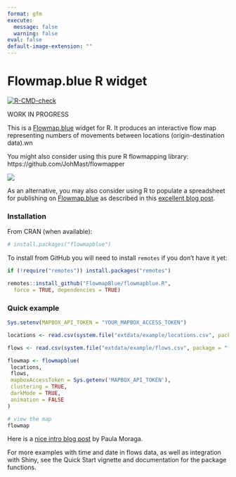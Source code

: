 ```yaml
---
format: gfm
execute: 
  message: false
  warning: false
eval: false
default-image-extension: ""
---
```


# Flowmap.blue R widget

<!-- badges: start -->
[![R-CMD-check](https://github.com/FlowmapBlue/flowmapblue.R/actions/workflows/R-CMD-check.yaml/badge.svg)](https://github.com/FlowmapBlue/flowmapblue.R/actions/workflows/R-CMD-check.yaml){target="_blank"}
<!-- badges: end -->

WORK IN PROGRESS

This is a [Flowmap.blue](https://www.flowmap.blue/) widget for R.
It produces an interactive flow map representing numbers of movements between locations (origin-destination data).wn

You might also consider using this pure R flowmapping library: https://github.com/JohMast/flowmapper

![](man/figures/demo.png)

As an alternative, you may also consider using R to populate a spreadsheet for publishing on [Flowmap.blue](https://www.flowmap.blue/)
as described in this [excellent blog post](https://doodles.mountainmath.ca/blog/2020/01/06/flow-maps/).

### Installation

From CRAN (when available):

```r
# install.packages("flowmapblue")
```

To install from GitHub you will need to install `remotes` if you don't have it yet:

```r
if (!require("remotes")) install.packages("remotes")

remotes::install_github("FlowmapBlue/flowmapblue.R",
  force = TRUE, dependencies = TRUE)
```


### Quick example

```r
Sys.setenv(MAPBOX_API_TOKEN = "YOUR_MAPBOX_ACCESS_TOKEN")

locations <- read.csv(system.file("extdata/example/locations.csv", package = "flowmapblue"))

flows <- read.csv(system.file("extdata/example/flows.csv", package = "flowmapblue"))

flowmap <- flowmapblue(
 locations,
 flows,
 mapboxAccessToken = Sys.getenv('MAPBOX_API_TOKEN'),
 clustering = TRUE,
 darkMode = TRUE,
 animation = FALSE
)

# view the map
flowmap
```


Here is a [nice intro blog post](https://www.paulamoraga.com/blog/2020-07-11-mobility.html) by Paula Moraga.

For more examples with time and date in flows data, as well as integration with Shiny, see the Quick Start vignette and documentation for the package functions.
